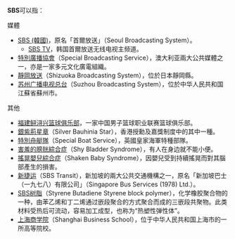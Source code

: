 {{pp-vandalism|small=yes}}
'''SBS'''可以指：
;媒體
* [[SBS_(韓國)|SBS (韓國)]]，原名「首爾放送」（Seoul Broadcasting System）。
** [[SBS_TV|SBS TV]]，韩国首爾放送无线电视主频道。
* [[特別廣播協會|特別廣播協會]]（Special Broadcasting Service），澳大利亚兩大公共媒體之一，亦是一家多元文化廣電組織。
* [[靜岡放送|靜岡放送]]（Shizuoka Broadcasting System），位於日本靜岡縣。
* [[苏州广播电视总台|苏州广播电视总台]]（Suzhou Broadcasting System），位於中华人民共和国江蘇省蘇州市。
;其他
* [[福建鲟浔兴篮球俱乐部|福建鲟浔兴篮球俱乐部]]，一家中国男子篮球职业联赛篮球俱乐部。
* [[銀紫荊星章|銀紫荊星章]]（Silver Bauhinia Star），香港授勳及嘉獎制度中的其中一種。
* [[特別舟艇隊|特別舟艇隊]]（Special Boat Service），英國皇家海軍特種部隊。
* [[害羞的膀胱綜合症|害羞的膀胱綜合症]]（Shy Bladder Syndrome），有人在身边就不能小便。
* [[搖晃嬰兒綜合症|搖晃嬰兒綜合症]]（Shaken Baby Syndrome），因嬰兒受到持續搖晃而對其腦部產生的損害。
* [[新捷运|新捷运]]（SBS Transit），新加坡的兩大公共交通機構之一，原名「新加坡巴士（一九七八）有限公司」（Singapore Bus Services (1978) Ltd.）。
*[[SBS树脂|SBS树脂]]（Styrene Butadiene Styrene block polymer），化学橡胶聚合物的一种，由苯乙烯和丁二烯通过嵌段聚合的方式聚合而成的三嵌段共聚物。此类材料受热后可流动，容易加工成型，也称为“热塑性弹性体”。
* [[上海商学院|上海商学院]]（Shanghai Business School），位于中华人民共和国上海市的一所高等院校。

{{disambig|Cat=三字拉丁字母缩写消歧义}}